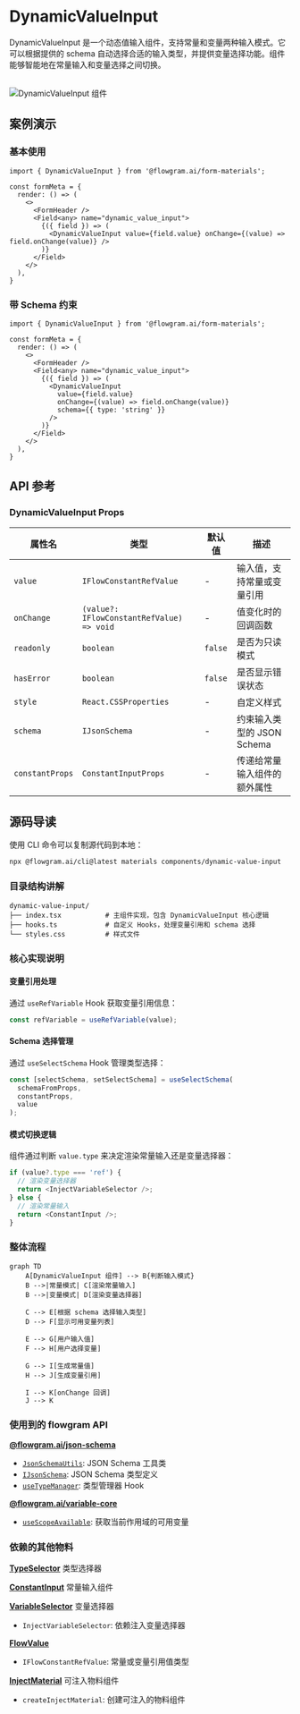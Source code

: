 
# DynamicValueInput

DynamicValueInput 是一个动态值输入组件，支持常量和变量两种输入模式。它可以根据提供的 schema 自动选择合适的输入类型，并提供变量选择功能。组件能够智能地在常量输入和变量选择之间切换。

<br />
<div>
  <img loading="lazy" src="/materials/dynamic-value-input.png" alt="DynamicValueInput 组件" style={{ width: '50%' }} />
</div>

## 案例演示

### 基本使用

<BasicStory />

```tsx pure title="form-meta.tsx"
import { DynamicValueInput } from '@flowgram.ai/form-materials';

const formMeta = {
  render: () => (
    <>
      <FormHeader />
      <Field<any> name="dynamic_value_input">
        {({ field }) => (
          <DynamicValueInput value={field.value} onChange={(value) => field.onChange(value)} />
        )}
      </Field>
    </>
  ),
}
```

### 带 Schema 约束

<WithSchemaStory />

```tsx pure title="form-meta.tsx"
import { DynamicValueInput } from '@flowgram.ai/form-materials';

const formMeta = {
  render: () => (
    <>
      <FormHeader />
      <Field<any> name="dynamic_value_input">
        {({ field }) => (
          <DynamicValueInput
            value={field.value}
            onChange={(value) => field.onChange(value)}
            schema={{ type: 'string' }}
          />
        )}
      </Field>
    </>
  ),
}
```

## API 参考

### DynamicValueInput Props

| 属性名 | 类型 | 默认值 | 描述 |
|--------|------|--------|------|
| `value` | `IFlowConstantRefValue` | - | 输入值，支持常量或变量引用 |
| `onChange` | `(value?: IFlowConstantRefValue) => void` | - | 值变化时的回调函数 |
| `readonly` | `boolean` | `false` | 是否为只读模式 |
| `hasError` | `boolean` | `false` | 是否显示错误状态 |
| `style` | `React.CSSProperties` | - | 自定义样式 |
| `schema` | `IJsonSchema` | - | 约束输入类型的 JSON Schema |
| `constantProps` | `ConstantInputProps` | - | 传递给常量输入组件的额外属性 |


## 源码导读

<SourceCode
  href="https://github.com/bytedance/flowgram.ai/tree/main/packages/materials/form-materials/src/components/dynamic-value-input"
/>

使用 CLI 命令可以复制源代码到本地：

```bash
npx @flowgram.ai/cli@latest materials components/dynamic-value-input
```

### 目录结构讲解

```
dynamic-value-input/
├── index.tsx           # 主组件实现，包含 DynamicValueInput 核心逻辑
├── hooks.ts            # 自定义 Hooks，处理变量引用和 schema 选择
└── styles.css          # 样式文件
```

### 核心实现说明

#### 变量引用处理
通过 `useRefVariable` Hook 获取变量引用信息：

```typescript
const refVariable = useRefVariable(value);
```

#### Schema 选择管理
通过 `useSelectSchema` Hook 管理类型选择：

```typescript
const [selectSchema, setSelectSchema] = useSelectSchema(
  schemaFromProps,
  constantProps,
  value
);
```

#### 模式切换逻辑
组件通过判断 `value.type` 来决定渲染常量输入还是变量选择器：

```typescript
if (value?.type === 'ref') {
  // 渲染变量选择器
  return <InjectVariableSelector />;
} else {
  // 渲染常量输入
  return <ConstantInput />;
}
```

### 整体流程

```mermaid
graph TD
    A[DynamicValueInput 组件] --> B{判断输入模式}
    B -->|常量模式| C[渲染常量输入]
    B -->|变量模式| D[渲染变量选择器]

    C --> E[根据 schema 选择输入类型]
    D --> F[显示可用变量列表]

    E --> G[用户输入值]
    F --> H[用户选择变量]

    G --> I[生成常量值]
    H --> J[生成变量引用]

    I --> K[onChange 回调]
    J --> K

```

### 使用到的 flowgram API

[**@flowgram.ai/json-schema**](https://github.com/bytedance/flowgram.ai/tree/main/packages/variable/json-schema)
- [`JsonSchemaUtils`](https://flowgram.ai/auto-docs/json-schema/modules/JsonSchemaUtils): JSON Schema 工具类
- [`IJsonSchema`](https://flowgram.ai/auto-docs/json-schema/interfaces/IJsonSchema): JSON Schema 类型定义
- [`useTypeManager`](https://flowgram.ai/auto-docs/json-schema/functions/useTypeManager): 类型管理器 Hook

[**@flowgram.ai/variable-core**](https://github.com/bytedance/flowgram.ai/tree/main/packages/variable/variable-engine/core)
- [`useScopeAvailable`](https://flowgram.ai/auto-docs/variable-core/functions/useScopeAvailable): 获取当前作用域的可用变量


### 依赖的其他物料

[**TypeSelector**](./type-selector) 类型选择器

[**ConstantInput**](./constant-input) 常量输入组件

[**VariableSelector**](./variable-selector) 变量选择器
- `InjectVariableSelector`: 依赖注入变量选择器


[**FlowValue**](../common/flow-value)
- `IFlowConstantRefValue`: 常量或变量引用值类型

[**InjectMaterial**](../common/inject-material) 可注入物料组件
- `createInjectMaterial`: 创建可注入的物料组件



